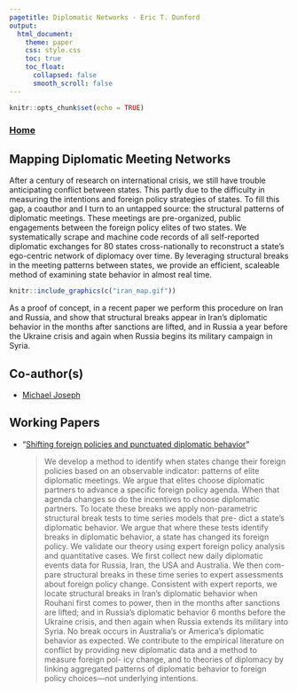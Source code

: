 ```yaml
---
pagetitle: Diplomatic Networks - Eric T. Dunford
output: 
  html_document:
    theme: paper 
    css: style.css
    toc: true
    toc_float:
      collapsed: false
      smooth_scroll: false
---
```


```r
knitr::opts_chunk$set(echo = TRUE)
```

### [Home](http://ericdunford.com/)

## Mapping Diplomatic Meeting Networks

After a century of research on international crisis, we still have trouble anticipating conflict between states. This partly due to the difficulty in measuring the intentions and foreign policy strategies of states. To fill this gap, a coauthor and I turn to an untapped source: the structural patterns of diplomatic meetings. These meetings are pre-organized, public engagements between the foreign policy elites of two states. We systematically scrape and machine code records of all self-reported diplomatic exchanges for 80 states cross-nationally to reconstruct a state’s ego-centric network of diplomacy over time. By leveraging structural breaks in the meeting patterns between states, we provide an efficient, scaleable method of examining state behavior in almost real time.

```r
knitr::include_graphics(c("iran_map.gif"))
```

As a proof of concept, in a recent paper we perform this procedure on Iran and Russia, and show that structural breaks appear in Iran’s diplomatic behavior in the months after sanctions are lifted, and in Russia a year before the Ukraine crisis and again when Russia begins its military campaign in Syria.

## Co-author(s)

- [Michael Joseph](https://www.michaelfjoseph.com/)

## Working Papers

- "<a href="Drafts/Dunford_and_Joseph_2018.pdf" target="_blank">Shifting foreign policies and punctuated diplomatic behavior</a>"<blockquote>We develop a method to identify when states change their foreign policies based on an observable indicator: patterns of elite diplomatic meetings. We argue that elites choose diplomatic partners to advance a specific foreign policy agenda. When that agenda changes so do the incentives to choose diplomatic partners. To locate these breaks we apply non-parametric structural break tests to time series models that pre- dict a state’s diplomatic behavior. We argue that where these tests identify breaks in diplomatic behavior, a state has changed its foreign policy. We validate our theory using expert foreign policy analysis and quantitative cases. We first collect new daily diplomatic events data for Russia, Iran, the USA and Australia. We then com- pare structural breaks in these time series to expert assessments about foreign policy change. Consistent with expert reports, we locate structural breaks in Iran’s diplomatic behavior when Rouhani first comes to power, then in the months after sanctions are lifted; and in Russia’s diplomatic behavior 6 months before the Ukraine crisis, and then again when Russia extends its military into Syria. No break occurs in Australia’s or America’s diplomatic behavior as expected. We contribute to the empirical literature on conflict by providing new diplomatic data and a method to measure foreign pol- icy change, and to theories of diplomacy by linking aggregated patterns of diplomatic behavior to foreign policy choices—not underlying intentions.</blockquote>

